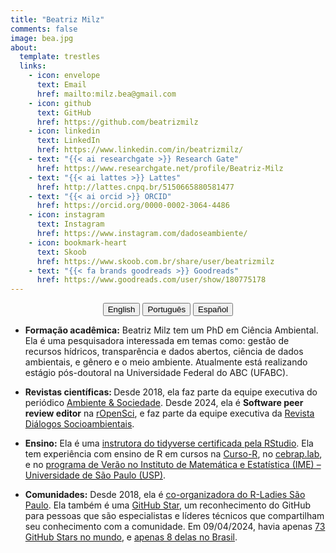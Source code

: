 ```yaml
---
title: "Beatriz Milz"
comments: false
image: bea.jpg
about:
  template: trestles
  links:
    - icon: envelope
      text: Email
      href: mailto:milz.bea@gmail.com
    - icon: github
      text: GitHub
      href: https://github.com/beatrizmilz
    - icon: linkedin
      text: LinkedIn
      href: https://www.linkedin.com/in/beatrizmilz/  
    - text: "{{< ai researchgate >}} Research Gate"
      href: https://www.researchgate.net/profile/Beatriz-Milz
    - text: "{{< ai lattes >}} Lattes"
      href: http://lattes.cnpq.br/5150665880581477
    - text: "{{< ai orcid >}} ORCID"
      href: https://orcid.org/0000-0002-3064-4486
    - icon: instagram
      text: Instagram
      href: https://www.instagram.com/dadoseambiente/   
    - icon: bookmark-heart
      text: Skoob
      href: https://www.skoob.com.br/share/user/beatrizmilz  
    - text: "{{< fa brands goodreads >}} Goodreads"
      href: https://www.goodreads.com/user/show/180775178     
---
```


<center>

::: {.btn-group role="group" aria-label="About"}
<a href="about.html"> <button type="button" class="btn btn-primary me-md-2 btn-sm">English</button></a> <a href="about-pt.html"> <button type="button" class="btn btn-primary me-md-2 btn-sm">Português</button></a> <a href="about-es.html"><button type="button" class="btn btn-primary me-md-2 btn-sm">Español</button></a>
:::

</center>

::: {#hero-heading}

- **Formação acadêmica:** Beatriz Milz tem um PhD em Ciência Ambiental. Ela é uma pesquisadora interessada em temas como: gestão de recursos hídricos, transparência e dados abertos, ciência de dados ambientais, e gênero e o meio ambiente. Atualmente está realizando estágio pós-doutoral na Universidade Federal do ABC (UFABC).

- **Revistas científicas: ** Desde 2018, ela faz parte da equipe executiva do periódico [Ambiente & Sociedade](https://www.scielo.br/j/asoc/). Desde 2024, ela é **Software peer review editor** na [rOpenSci](https://ropensci.org/), e faz parte da equipe executiva da [Revista Diálogos Socioambientais](https://periodicos.ufabc.edu.br/index.php/dialogossocioambientais/index).



- **Ensino:** Ela é uma [instrutora do tidyverse certificada pela RStudio](https://education.rstudio.com/trainers/people/milz+beatriz/). Ela tem experiência com ensino de R em cursos na [Curso-R](https://curso-r.com/), no [cebrap.lab](https://cebrap.org.br/cebrap-lab/), e no [programa de Verão no Instituto de Matemática e Estatística (IME) – Universidade de São Paulo (USP)](https://www.ime.usp.br/verao/).

- **Comunidades:** Desde 2018, ela é [co-organizadora do R-Ladies São Paulo](https://rladies-sp.org/). Ela também é uma [GitHub Star](https://stars.github.com/profiles/beatrizmilz/), um reconhecimento do GitHub para pessoas que são especialistas e líderes técnicos que compartilham seu conhecimento com a comunidade. Em 09/04/2024, havia apenas [73 GitHub Stars no mundo](https://stars.github.com/profiles/), e [apenas 8 delas no Brasil](https://stars.github.com/profiles/?country=Brazil).
:::

